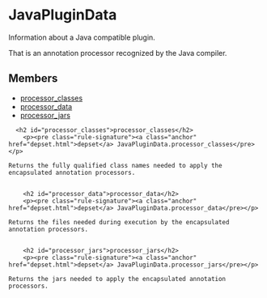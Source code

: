 <html devsite>
<head>
  <meta name="project_path" value="/_project.yaml">
  <meta name="book_path" value="/versions/6.4.0/_book.yaml">
</head>
<body>

<h1 class="page-title" id="modules.JavaPluginData">JavaPluginData</h1>

<!-- {% raw %} -->

Information about a Java compatible plugin.<p>That is an annotation processor recognized by the Java compiler.

<h2>Members</h2>
<ul>
    <li>
    <a href="#processor_classes">processor_classes</a>
  </li>
      <li>
    <a href="#processor_data">processor_data</a>
  </li>
      <li>
    <a href="#processor_jars">processor_jars</a>
  </li>
  </ul>

      <h2 id="processor_classes">processor_classes</h2>
        <p><pre class="rule-signature"><a class="anchor" href="depset.html">depset</a> JavaPluginData.processor_classes</pre></p>

    Returns the fully qualified class names needed to apply the encapsulated annotation processors.


        <h2 id="processor_data">processor_data</h2>
        <p><pre class="rule-signature"><a class="anchor" href="depset.html">depset</a> JavaPluginData.processor_data</pre></p>

    Returns the files needed during execution by the encapsulated annotation processors.


        <h2 id="processor_jars">processor_jars</h2>
        <p><pre class="rule-signature"><a class="anchor" href="depset.html">depset</a> JavaPluginData.processor_jars</pre></p>

    Returns the jars needed to apply the encapsulated annotation processors.



</body>
</html>

<!-- {% endraw %} -->

